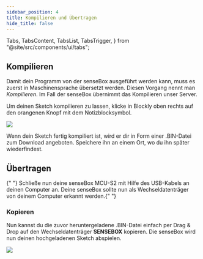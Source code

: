 ```yaml
---
sidebar_position: 4
title: Kompilieren und Übertragen
hide_title: false
---
```


  Tabs,
  TabsContent,
  TabsList,
  TabsTrigger,
} from "@site/src/components/ui/tabs";



## Kompilieren

Damit dein Programm von der senseBox ausgeführt werden kann, muss es zuerst in Maschinensprache übersetzt werden. Diesen Vorgang nennt man _Kompilieren_. Im Fall der senseBox übernimmt das Kompilieren unser Server.

Um deinen Sketch kompilieren zu lassen, klicke in Blockly oben rechts auf den orangenen Knopf mit dem Notizblocksymbol.

![](/img/blockly-bilder/kompilieren/kompilieren.png)

Wenn dein Sketch fertig kompiliert ist, wird er dir in Form einer .BIN-Datei zum Download angeboten. Speichere ihn an einem Ort, wo du ihn später wiederfindest.

<div>
  <h2> Übertragen </h2>
  <p>
    {" "}
    Schließe nun deine senseBox MCU-S2 mit Hilfe des USB-Kabels an deinen Computer
    an. Deine senseBox sollte nun als Wechseldatenträger von deinem Computer erkannt
    werden.{" "}
  </p>
  <h3> Kopieren </h3>
  <p>
    Nun kannst du die zuvor heruntergeladene .BIN-Datei einfach per Drag & Drop
    auf den Wechseldatenträger <b>SENSEBOX</b> kopieren. Die senseBox wird nun
    deinen hochgeladenen Sketch abspielen.
  </p>
  <img src="/img/blockly-bilder/kompilieren/copy_to_mcu.gif" />
</div>
